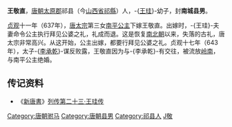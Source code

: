 '''王敬直'''，[[唐朝|唐朝]][[太原郡|太原郡]]祁县（今[[山西省|山西省]][[祁縣|祁縣]]）人，-{[[王珪_(唐朝)|王珪]]}-幼子，封'''南城县男'''。

[[贞观|贞观]]十一年（637年），[[唐太宗|唐太宗]]第三女[[南平公主_(唐朝)|南平公主]]下嫁王敬直。出嫁时，-{王珪}-夫妻命令公主执行拜见公婆之礼，礼成而退。这是恢复[[南北朝|南北朝]]以来，失落的古礼，唐太宗非常高兴。从这开始，公主出嫁，都要行拜见公婆之礼。贞观十七年（643年），太子-{[[李承乾|李承乾]]}-谋反败露，王敬直因为与-{李承乾}-有交往，被流放[[岭南|岭南]]，与南平公主绝婚。

== 传记资料 ==
*《[[新唐書|新唐書]]》[[s:新唐书/卷098|列传第二十三·王珪传]] 

{{DEFAULTSORT:W}}
[[Category:唐朝驸马|Category:唐朝驸马]]
[[Category:唐朝县男|Category:唐朝县男]]
[[Category:祁县人|Category:祁县人]]
[[Category:王姓|J敬]]